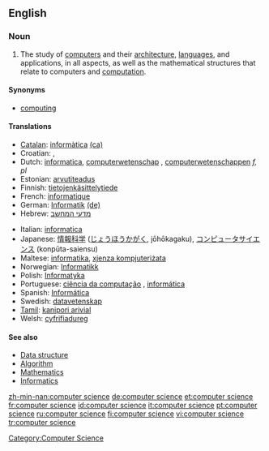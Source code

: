 ==English==

===Noun===
{{wikipedia}}
{{en-noun|sg=[[computer]] [[science]]|-}}

# The study of [[computer]]s and their [[computer architecture|architecture]], [[computer language|languages]], and applications, in all aspects, as well as the mathematical structures that relate to computers and [[computation]].

====Synonyms====
*[[computing]]

====Translations====
{{top}}
*[[Catalan]]: [[informàtica]] {{f}} [[:ca:informàtica|(ca)]]
*Croatian: {{t|hr|računarstvo|n}}, {{t|hr|računarska znanost}}
*Dutch: [[informatica]], [[computerwetenschap]] {{f}}, [[computerwetenschappen]] ''f, pl''
*Estonian: [[arvutiteadus]]
*Finnish: [[tietojenkäsittelytiede]]
*French: [[informatique]] {{f}}
*German: [[Informatik]] {{f}} [[:de:Informatik|(de)]]
*Hebrew: [[מדעי המחשב]]
{{mid}}
*Italian: [[informatica]] {{f}}
*Japanese: [[情報科学]] ([[じょうほうかがく]], jōhōkagaku), [[コンピュータサイエンス]] (konpūta-saiensu)
*Maltese: [[informatika]], [[xjenza kompjuteriżata]]
*Norwegian: [[Informatikk]]
*Polish: [[Informatyka]]
*Portuguese: [[ciência da computação]] {{f}}, [[informática]] {{f}}
*Spanish: [[Informática]]
*Swedish: [[datavetenskap]]
*[[Tamil]]: [[kanipori arivial]]
*Welsh: [[cyfrifiadureg]] {{f}}
{{bottom}}

====See also====
* [[Data structure]]
* [[Algorithm]]
* [[Mathematics]]
* [[Informatics]]

[[Category:Computer Science]]

[[zh-min-nan:computer science]]
[[de:computer science]]
[[et:computer science]]
[[fr:computer science]]
[[id:computer science]]
[[it:computer science]]
[[pt:computer science]]
[[ru:computer science]]
[[fi:computer science]]
[[vi:computer science]]
[[tr:computer science]]
